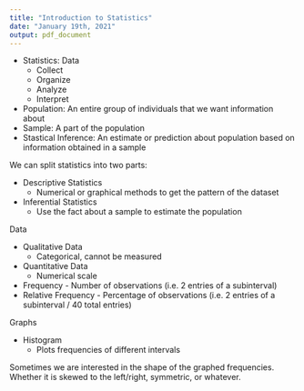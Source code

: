 ```yaml
---
title: "Introduction to Statistics"
date: "January 19th, 2021"
output: pdf_document
---
```


* Statistics: Data
  * Collect
  * Organize
  * Analyze
  * Interpret
* Population: An entire group of individuals that we want information about
* Sample: A part of the population
* Stastical Inference: An estimate or prediction about population based on information obtained in a sample

We can split statistics into two parts:

* Descriptive Statistics
  * Numerical or graphical methods to get the pattern of the dataset
* Inferential Statistics
  * Use the fact about a sample to estimate the population

Data

* Qualitative Data
  * Categorical, cannot be measured
* Quantitative Data
  * Numerical scale

* Frequency - Number of observations (i.e. 2 entries of a subinterval)
* Relative Frequency - Percentage of observations (i.e. 2 entries of a subinterval / 40 total entries)

Graphs

* Histogram
  * Plots frequencies of different intervals

Sometimes we are interested in the shape of the graphed frequencies. Whether it is skewed to the left/right, symmetric, or whatever.
